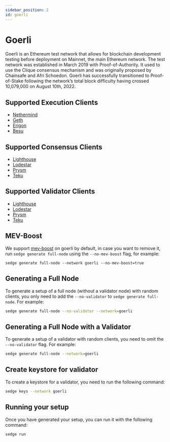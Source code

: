 ```yaml
---
sidebar_position: 2
id: goerli
---
```


# Goerli

Goerli is an Ethereum test network that allows for blockchain development testing before deployment on Mainnet, the
main Ethereum network. The test network was established in March 2019 with Proof-of-Authority. It used to use the Clique consensus
mechanism and was originally proposed by Chainsafe and Afri Schoedon. Goerli has successfully transitioned to
Proof-of-Stake following the network’s total block difficulty having crossed 10,079,000 on August 10th, 2022.

## Supported Execution Clients
- [Nethermind](https://docs.nethermind.io/)
- [Geth](https://geth.ethereum.org/docs/)
- [Erigon](https://github.com/ledgerwatch/erigon)
- [Besu](https://besu.hyperledger.org/en/stable/)

## Supported Consensus Clients
- [Lighthouse](https://lighthouse-book.sigmaprime.io/)
- [Lodestar](https://chainsafe.github.io/lodestar/)
- [Prysm](https://docs.prylabs.network/docs/getting-started/)
- [Teku](https://docs.teku.consensys.net/en/latest/)

## Supported Validator Clients
- [Lighthouse](https://lighthouse-book.sigmaprime.io/)
- [Lodestar](https://chainsafe.github.io/lodestar/)
- [Prysm](https://docs.prylabs.network/docs/getting-started/)
- [Teku](https://docs.teku.consensys.net/en/latest/)

## MEV-Boost

We support [mev-boost](https://github.com/flashbots/mev-boost) on goerli by default, in case you want to remove it,
run `sedge generate full-node` using the `--no-mev-boost` flag, for example:

```
sedge generate full-node --network goerli --no-mev-boost=true
```

## Generating a Full Node

To generate a setup of a full node (without a validator node) with random clients, you only need to add the `--no-validator` to `sedge generate full-node`. For example:

```bash
sedge generate full-node --no-validator --network=goerli
```

## Generating a Full Node with a Validator

To generate a setup of a validator with random clients, you need to omit the `--no-validator` flag. For example:

```bash
sedge generate full-node --network=goerli
```

## Create keystore for validator

To create a keystore for a validator, you need to run the following command:

```bash
sedge keys --network goerli
```

## Running your setup

Once you have generated your setup, you can run it with the following command:

```
sedge run
```